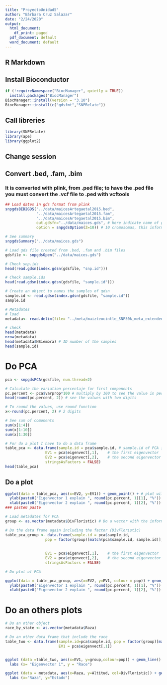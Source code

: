 ```yaml
---
title: "ProyectoUnidad5"
author: "Bárbara Cruz Salazar"
date: "2/24/2020"
output:
  html_document:
    df_print: paged
  pdf_document: default
  word_document: default
---
```

## R Markdown
## Install Bioconductor
```r
if (!requireNamespace("BiocManager", quietly = TRUE))
  install.packages("BiocManager")
BiocManager::install(version = "3.10")
BiocManager::install(c("gdsfmt","SNPRelate"))
```

## Call libreries
```r
library(SNPRelate)
library(ape)
library(ggplot2)
```

## Change session
## Convert .bed, .fam, .bim
### It is converted with plink, from .ped file; to have the .ped file you must convert the .vcf file to .ped with vcftools

```r
## Load dates in gds format from plink 
snpgdsBED2GDS("../data/maicesArtegaetal2015.bed", 
              "../data/maicesArtegaetal2015.fam", 
              "../data/maicesArtegaetal2015.bim", 
              out.gdsfn="../data/maices.gds", # here indicate name of gds file
              option = snpgdsOption(Z=10)) # 10 cromosomas, this information is know

# See summary 
snpgdsSummary("../data/maices.gds")

# Load gds file created from .bed, .fam and .bim files
gdsfile <- snpgdsOpen("../data/maices.gds")

# Check snp.ids
head(read.gdsn(index.gdsn(gdsfile, "snp.id")))

# Check sample.ids
head(read.gdsn(index.gdsn(gdsfile, "sample.id")))

# Create an object to names the samples of gdsn
sample.id <- read.gdsn(index.gdsn(gdsfile, "sample.id"))
sample.id

# Metadates
# load
metadata<- read.delim(file= "../meta/maizteocintle_SNP50k_meta_extended.txt")

# check
head(metadata)
nrow(metadata)
head(metadata$NSiembra) # ID number of the samples 
head(sample.id)
```
# Do PCA

```r
pca <- snpgdsPCA(gdsfile, num.thread=2)

# Calculate the variation percentaje for first components  
pc.percent <- pca$varprop*100 # multiply by 100 to see the value in percentage
head(round(pc.percent, 2)) # see the values with two digits 

# To round the values, use round function
x<-round(pc.percent, 2) # 2 digits

# See sum of comonents
sum(x[1:4])
sum(x[1:10])
sum(x[1:30])

# For do a plot I have to do a data frame
table_pca <- data.frame(sample.id = pca$sample.id, # sample.id of PCA in a column
                  EV1 = pca$eigenvect[,1],    # the first eigenvector
                  EV2 = pca$eigenvect[,2],    # the second eigenvector
                  stringsAsFactors = FALSE)
head(table_pca)

```

## Do a plot

```r
ggplot(data = table_pca, aes(x=EV2, y=EV1)) + geom_point() + # plot will be of points
  ylab(paste0("Eigenvector 1 explain ", round(pc.percent, 1)[1], "%")) + # round will put the rounding you did up
  xlab(paste0("Eigenvector 2 explain ", round(pc.percent, 1)[2], "%")) # 1 indicate one digit; the number in brackets is the component
### paste0 paste

# Load metadates for PCA
group <- as.vector(metadata$DivFloristic) # Do a vector with the information of geographic zone to group the genetic data with that factor

# Do the data frame again including the factor (DivFloristic)
table_pca_group <- data.frame(sample.id = pca$sample.id,
                  pop = factor(group)[match(pca$sample.id, sample.id)], # pop will be the factor (group), 
                                                                        # match function makes it fit the data frame considering the new column included, 
                                                                        # and that the data is not messy. 
                  EV1 = pca$eigenvect[,1],    # the first eigenvector
                  EV2 = pca$eigenvect[,2],    # the second eigenvector
                  stringsAsFactors = FALSE)

# Do plot of PCA

ggplot(data = table_pca_group, aes(x=EV2, y=EV1, colour = pop)) + geom_point() + #Indicate that color according to the group that was created (group=DivFloristic)
  ylab(paste0("Eigenvector 1 explain ", round(pc.percent, 1)[1], "%")) +
  xlab(paste0("Eigenvector 2 explain ", round(pc.percent, 1)[2], "%"))
```

# Do an others plots
```r

# Do an other object
race_by_state <- as.vector(metadata$Raza)

# Do an other data frame that include the race
table_two <- data.frame(sample.id=pca$sample.id, pop = factor(group)[match(pca$sample.id, sample.id)], group=factor(race_by_state)[match(pca$sample.id, sample.id)],
                        EV1 = pca$eigenvect[,1])


ggplot (data =table_two, aes(x=EV1, y=group,colour=pop)) + geom_line() +
  labs (x= "Eigenvector 1", y = "Race")

ggplot (data = metadata, aes(x=Raza, y=Altitud, col=DivFloristic)) + geom_line() +
  labs (x="Raza", y="Estado")

```


